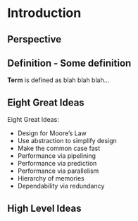 # Introduction

## Perspective


::: {#nte-some-def .callout-note}
## Definition - Some definition
**Term** is defined as blah blah blah...
:::

## Eight Great Ideas

Eight Great Ideas:

- Design for Moore's Law
- Use abstraction to simplify design
- Make the common case fast
- Performance via pipelining
- Performance via prediction
- Performance via parallelism
- Hierarchy of memories
- Dependability via redundancy


## High Level Ideas

<!-- ![Some image caption](images/xyz.png){#fig-label fig-align="center" width="70%"} -->
